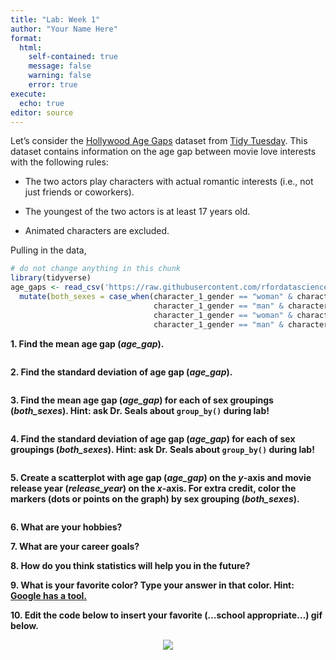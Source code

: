 ```yaml
---
title: "Lab: Week 1"
author: "Your Name Here"
format: 
  html:
    self-contained: true
    message: false
    warning: false
    error: true
execute:
  echo: true
editor: source
---
```


Let's consider the [Hollywood Age Gaps](https://github.com/rfordatascience/tidytuesday/blob/master/data/2023/2023-02-14/readme.md) dataset from [Tidy Tuesday](https://github.com/rfordatascience/tidytuesday). This dataset contains information on the age gap between movie love interests with the following rules:

- The two actors play characters with actual romantic interests (i.e., not just friends or coworkers).

- The youngest of the two actors is at least 17 years old.

- Animated characters are excluded.

Pulling in the data,

```r
# do not change anything in this chunk
library(tidyverse)
age_gaps <- read_csv('https://raw.githubusercontent.com/rfordatascience/tidytuesday/master/data/2023/2023-02-14/age_gaps.csv') %>%
  mutate(both_sexes = case_when(character_1_gender == "woman" & character_2_gender == "man" ~ "woman & man",
                                character_1_gender == "man" & character_2_gender == "woman" ~ "woman & man",
                                character_1_gender == "woman" & character_2_gender == "woman" ~ "woman & woman",
                                character_1_gender == "man" & character_2_gender == "man" ~ "man & man"))
```

**1. Find the mean age gap (*age_gap*).**

```r

```

**2. Find the standard deviation of age gap (*age_gap*).**

```r

```

**3. Find the mean age gap (*age_gap*) for each of sex groupings (*both_sexes*). Hint: ask Dr. Seals about `group_by()` during lab!**

```r

```

**4. Find the standard deviation of age gap (*age_gap*) for each of sex groupings (*both_sexes*). Hint: ask Dr. Seals about `group_by()` during lab!**

```r

```

**5. Create a scatterplot with age gap (*age_gap*) on the *y*-axis and movie release year (*release_year*) on the *x*-axis. For extra credit, color the markers (dots or points on the graph) by sex grouping (*both_sexes*).**

```r

```

**6. What are your hobbies?**

**7. What are your career goals?**

**8. How do you think statistics will help you in the future?**

**9. What is your favorite color? Type your answer in that color. Hint: [Google has a tool.](https://www.google.com/search?q=color+picker)**

**10. Edit the code below to insert your favorite (...school appropriate...) gif below.**

<center><img src="https://media.tenor.com/U9mcs4TE61YAAAAC/ladykluck-chicken.gif"></center>




